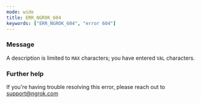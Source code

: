 ```yaml
---
mode: wide
title: ERR_NGROK_604
keywords: ["ERR_NGROK_604", "error 604"]
---
```



### Message

A description is limited to `MAX` characters; you have entered `VAL` characters.

<ErrorDetails />

### Further help

If you're having trouble resolving this error, please reach out to [support@ngrok.com](mailto:support@ngrok.com?subject=Help%20with%20ERR_NGROK_604)
